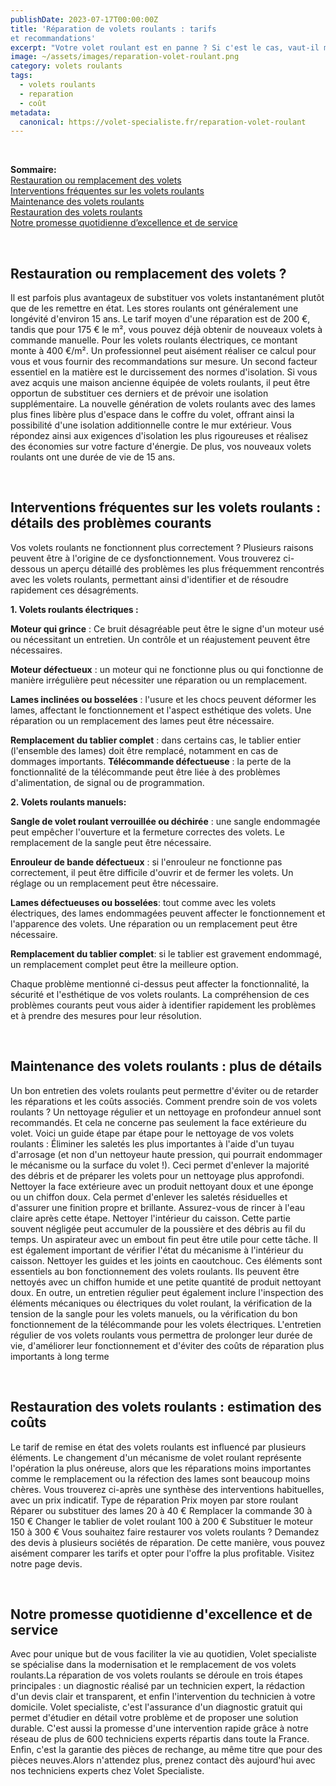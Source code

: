 ```yaml
---
publishDate: 2023-07-17T00:00:00Z
title: 'Réparation de volets roulants : tarifs 
et recommandations'
excerpt: "Votre volet roulant est en panne ? Si c'est le cas, vaut-il mieux le faire soi-même ou pas ? Et quel est le coût ? Nous répondons à ces questions dans cet article."
image: ~/assets/images/reparation-volet-roulant.png
category: volets roulants
tags:
  - volets roulants
  - reparation
  - coût
metadata:
  canonical: https://volet-specialiste.fr/reparation-volet-roulant
---
```



<br />

**Sommaire:**<br/>
[Restauration ou remplacement des volets](#item-one)<br/>
[Interventions fréquentes sur les volets roulants](#item-two)<br/>
[Maintenance des volets roulants](#item-three)<br/>
[Restauration des volets roulants](#item-four)<br/>
[Notre promesse quotidienne d’excellence et de service](#item-five)

<a id="item-one"></a>
<br />

## Restauration ou remplacement des volets ?

Il est parfois plus avantageux de substituer vos volets instantanément plutôt que de les remettre en état. Les stores roulants ont généralement une longévité d'environ 15 ans. Le tarif moyen d'une réparation est de 200 €, tandis que pour 175 € le m², vous pouvez déjà obtenir de nouveaux volets à commande manuelle.
Pour les volets roulants électriques, ce montant monte à 400 €/m². Un professionnel peut aisément réaliser ce calcul pour vous et vous fournir des recommandations sur mesure.
Un second facteur essentiel en la matière est le durcissement des normes d'isolation. Si vous avez acquis une maison ancienne équipée de volets roulants, il peut être opportun de substituer ces derniers et de prévoir une isolation supplémentaire. La nouvelle génération de volets roulants avec des lames plus fines libère plus d'espace dans le coffre du volet, offrant ainsi la possibilité d'une isolation additionnelle contre le mur extérieur.
Vous répondez ainsi aux exigences d'isolation les plus rigoureuses et réalisez des économies sur votre facture d'énergie. De plus, vos nouveaux volets roulants ont une durée de vie de 15 ans.

<a id="item-two"></a>
<br />

## Interventions fréquentes sur les volets roulants : détails des problèmes courants

Vos volets roulants ne fonctionnent plus correctement ? Plusieurs raisons peuvent être à l'origine de ce dysfonctionnement. Vous trouverez ci-dessous un aperçu détaillé des problèmes les plus fréquemment rencontrés avec les volets roulants, permettant ainsi d'identifier et de résoudre rapidement ces désagréments.

**1. Volets roulants électriques :**

**Moteur qui grince** : Ce bruit désagréable peut être le signe d'un moteur usé ou nécessitant un entretien. Un contrôle et un réajustement peuvent être nécessaires.

**Moteur défectueux** : un moteur qui ne fonctionne plus ou qui fonctionne de manière irrégulière peut nécessiter une réparation ou un remplacement.

**Lames inclinées ou bosselées** : l'usure et les chocs peuvent déformer les lames, affectant le fonctionnement et l'aspect esthétique des volets. Une réparation ou un remplacement des lames peut être nécessaire.

**Remplacement du tablier complet** : dans certains cas, le tablier entier (l'ensemble des lames) doit être remplacé, notamment en cas de dommages importants. **Télécommande défectueuse** : la perte de la fonctionnalité de la télécommande peut être liée à des problèmes d'alimentation, de signal ou de programmation.

**2. Volets roulants manuels:**

**Sangle de volet roulant verrouillée ou déchirée** : une sangle endommagée peut empêcher l'ouverture et la fermeture correctes des volets. Le remplacement de la sangle peut être nécessaire.

**Enrouleur de bande défectueux** : si l'enrouleur ne fonctionne pas correctement, il peut être difficile d'ouvrir et de fermer les volets. Un réglage ou un remplacement peut être nécessaire.

**Lames défectueuses ou bosselées**: tout comme avec les volets électriques, des lames endommagées peuvent affecter le fonctionnement et l'apparence des volets. Une réparation ou un remplacement peut être nécessaire.

**Remplacement du tablier complet**: si le tablier est gravement endommagé, un remplacement complet peut être la meilleure option.

Chaque problème mentionné ci-dessus peut affecter la fonctionnalité, la sécurité et l'esthétique de vos volets roulants. La compréhension de ces problèmes courants peut vous aider à identifier rapidement les problèmes et à prendre des mesures pour leur résolution.

<a id="item-three"></a>
<br />

## Maintenance des volets roulants : plus de détails

Un bon entretien des volets roulants peut permettre d'éviter ou de retarder les réparations et les coûts associés. Comment prendre soin de vos volets roulants ? Un nettoyage régulier et un nettoyage en profondeur annuel sont recommandés. Et cela ne concerne pas seulement la face extérieure du volet.
Voici un guide étape par étape pour le nettoyage de vos volets roulants :
Éliminer les saletés les plus importantes à l'aide d'un tuyau d'arrosage (et non d'un nettoyeur haute pression, qui pourrait endommager le mécanisme ou la surface du volet !). Ceci permet d'enlever la majorité des débris et de préparer les volets pour un nettoyage plus approfondi. Nettoyer la face extérieure avec un produit nettoyant doux et une éponge ou un chiffon doux. Cela permet d'enlever les saletés résiduelles et d'assurer une finition propre et brillante. Assurez-vous de rincer à l'eau claire après cette étape. Nettoyer l'intérieur du caisson. Cette partie souvent négligée peut accumuler de la poussière et des débris au fil du temps. Un aspirateur avec un embout fin peut être utile pour cette tâche. Il est également important de vérifier l'état du mécanisme à l'intérieur du caisson. Nettoyer les guides et les joints en caoutchouc. Ces éléments sont essentiels au bon fonctionnement des volets roulants. Ils peuvent être nettoyés avec un chiffon humide et une petite quantité de produit nettoyant doux.
En outre, un entretien régulier peut également inclure l'inspection des éléments mécaniques ou électriques du volet roulant, la vérification de la tension de la sangle pour les volets manuels, ou la vérification du bon fonctionnement de la télécommande pour les volets électriques.
L'entretien régulier de vos volets roulants vous permettra de prolonger leur durée de vie, d'améliorer leur fonctionnement et d'éviter des coûts de réparation plus importants à long terme

<a id="item-four"></a>
<br />

## Restauration des volets roulants : estimation des coûts

Le tarif de remise en état des volets roulants est influencé par plusieurs éléments. Le changement d'un mécanisme de volet roulant représente l'opération la plus onéreuse, alors que les réparations moins importantes comme le remplacement ou la réfection des lames sont beaucoup moins chères. Vous trouverez ci-après une synthèse des interventions habituelles, avec un prix indicatif.
Type de réparation Prix moyen par store roulant Réparer ou substituer des lames 20 à 40 € Remplacer la commande 30 à 150 € Changer le tablier de volet roulant 100 à 200 € Substituer le moteur 150 à 300 € Vous souhaitez faire restaurer vos volets roulants ? Demandez des devis à plusieurs sociétés de réparation. De cette manière, vous pouvez aisément comparer les tarifs et opter pour l'offre la plus profitable. Visitez notre page devis.

<a id="item-five"></a>
<br />

## Notre promesse quotidienne d'excellence et de service

Avec pour unique but de vous faciliter la vie au quotidien, Volet specialiste se spécialise dans la modernisation et le remplacement de vos volets roulants.La réparation de vos volets roulants se déroule en trois étapes principales : un diagnostic réalisé par un technicien expert, la rédaction d'un devis clair et transparent, et enfin l'intervention du technicien à votre domicile. Volet specialiste, c'est l'assurance d'un diagnostic gratuit qui permet d'étudier en détail votre problème et de proposer une solution durable. C'est aussi la promesse d'une intervention rapide grâce à notre réseau de plus de 600 techniciens experts répartis dans toute la France. Enfin, c'est la garantie des pièces de rechange, au même titre que pour des pièces neuves.Alors n'attendez plus, prenez contact dès aujourd'hui avec nos techniciens experts chez Volet Specialiste.
